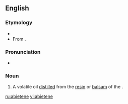 ==English==

===Etymology===
* {{suffix|abietic|ene|lang=en}}
* From {{etyl|la|en}} {{term|abies||lang=la|silver fir (tree)}}.

===Pronunciation===
* {{a|US}} {{IPA|/ˈæb.i.əˌtin/|lang=en}}

===Noun===
{{en-noun}}

# {{context|organic chemistry|lang=en}} A volatile oil [[distilled]] from the [[resin]] or [[balsam]] of the {{vern|nut pine|pedia=1}} {{taxlink|Pinus sabiniana|species|noshow=1}}.

[[ru:abietene]]
[[vi:abietene]]